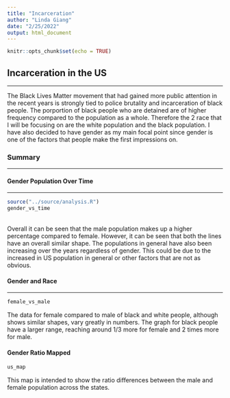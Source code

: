 ```yaml
---
title: "Incarceration"
author: "Linda Giang"
date: "2/25/2022"
output: html_document
---
```


```r
knitr::opts_chunk$set(echo = TRUE)
```
## Incarceration in the US
<hr/>
The Black Lives Matter movement that had gained more public attention in the recent years is strongly tied to police brutality and incarceration of black people. The porportion of black people who are detained are of higher frequency compared to the population as a whole. Therefore the 2 race that I will be focusing on are the white population and the black population. I have also decided to have gender as my main focal point since gender is one of the factors that people make the first impressions on. 

### Summary 
<hr/>


#### Gender Population Over Time
<hr/>
```r
source("../source/analysis.R")
gender_vs_time
```
<br/>
Overall it can be seen that the male population makes up a higher percentage compared to female. However, it can be seen that both the lines have an overall similar shape. The populations in general have also been increasing over the years regardless of gender. This could be due to the increased in US population in general or other factors that are not as obvious. 

#### Gender and Race
<hr/>
```r
female_vs_male
```

The data for female compared to male of black and white people, although shows similar shapes, vary greatly in numbers. The graph for black people have a larger range, reaching around 1/3 more for female and 2 times more for male. 

#### Gender Ratio Mapped
```r
us_map
```

This map is intended to show the ratio differences between the male and female population across the states. 